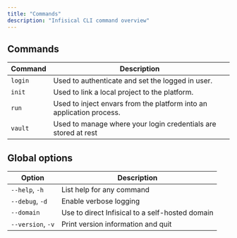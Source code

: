 ---
title: "Commands"
description: "Infisical CLI command overview"
---

## Commands

| Command | Description                                                          |
| ------- | -------------------------------------------------------------------- |
| `login` | Used to authenticate and set the logged in user.                     |
| `init`  | Used to link a local project to the platform.                        |
| `run`   | Used to inject envars from the platform into an application process. |
| `vault` | Used to manage where your login credentials are stored at rest       |
## Global options

| Option            | Description                                     |
| ----------------- | ----------------------------------------------- |
| `--help`, `-h`    | List help for any command                       |
| `--debug`, `-d`   | Enable verbose logging                          |
| `--domain`        | Use to direct Infisical to a self-hosted domain |
| `--version`, `-v` | Print version information and quit              |
